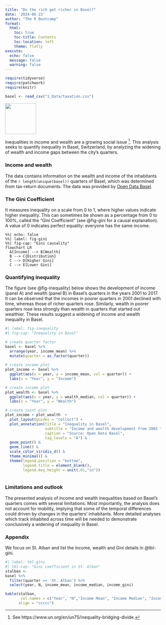 ```yaml
---
title: "Do the rich get richer in Basel?"
date: '2024-06-23'
author: "The R Bootcamp"
format: 
  html: 
    toc: true
    toc-title: Contents
    toc-location: left
    theme: flatly
execute: 
  echo: false
  message: false
  warning: false
---
```


```r
require(tidyverse)
require(patchwork)
require(knitr)

basel <- read_csv("1_Data/taxation.csv")
```


![](https://therbootcamp.github.io/DataViz_2024Bern/_sessions/welcome/image/basel_open_data.png){width=100 fig-align="right"}

Inequalities in income and wealth are a growing social issue ^[See https://www.un.org/en/un75/inequality-bridging-divide.]. This analysis seeks to quantify inequality in Basel, Switzerland, by analyzing the widening of wealth and income gaps between the city's quarters.    

### Income and wealth

The data contains information on the wealth and income of the inhabitants of the `r length(unique(basel))` quarters of Basel, which was determined from tax-return documents. The data was provided by [Open Data Basel](https://www.opendata.bs.ch/). 

### The Gini Coefficient

It measures inequality on a scale from 0 to 1, where higher values indicate higher inequality. This can sometimes be shown as a percentage from 0 to 100%, called the “Gini Coefficient” (see @fig-gini for a causal explanation). A value of 0 indicates perfect equality: everyone has the same income.

```mermaid
%%| echo: false
%%| label: fig-gini
%%| fig-cap: "Gini causality"
flowchart LR
  A[Income] --> B[Wealth]
  B --> C{Distribution}
  C --> D[Higher Gini]
  C --> E[Lower Gini]
```

### Quantifying inequality

The figure (see @fig-inequality) below shows the development of income (panel A) and wealth (panel B) in Basel's quarters in the years 2001 to 2017. It can be observed that the incomes in poorer quarters in 2001 declined with time, whereas those of richer quarters rose. Similarly, wealth in poorer quarters rose less strongly than wealth in quarters that started out wealthier. These results suggest a widening of income and wealth inequality in Basel.    

```r
#| label: fig-inequality
#| fig-cap: "Inequality in Basel"

# create quarter factor
basel <- basel %>%
  arrange(year, income_mean) %>% 
  mutate(quarter = as_factor(quarter)) 
  
# create income plot
plot_income <- basel %>% 
  ggplot(aes(x = year, y = income_mean, col = quarter)) +
  labs(x = "Year", y = "Income")

# create income plot
plot_wealth <- basel %>%
  ggplot(aes(x = year, y = wealth_median, col = quarter)) +
  labs(x = "Year", y = "Wealth")

# create joint plot
plot_income + plot_wealth  + 
  plot_layout(guides = "collect") +
  plot_annotation(title = "Inequality in Basel",
                  subtitle = "Income and wealth development from 2001 to 2017",
                  caption = "Source: Open Data Basel",
                  tag_levels = "A") & 
  geom_point() & 
  geom_line() &
  scale_color_viridis_d() &
  theme_minimal() &
  theme(legend.position = "bottom",
        legend.title = element_blank(),
        legend.key.height = unit(.01,"in"))
  
```

### Limitations and outlook

The presented analysis of income and wealth inequalities based on Basel's quarters comes with several limitations. Most importantly, the analysis does not account for mobility, implying that some of the temporal differences could driven by changes in the quarters' inhabitants. More detailed analyses which track inhabited across time will be needed to  demonstrate conclusively a widening of inequality in Basel. 

### Appendix

We focus on St. Alban and list the income, wealth and Gini details in @tbl-gini.

```r
#| label: tbl-gini
#| tbl-cap: "Gini coefficient in St. Alban"
stalban <- 
basel %>%
  filter(quarter == 'St. Alban') %>%
  select(year, N, income_mean, income_median, income_gini)

kable(stalban,
       col.names = c("Year", "N","Income Mean", "Income Median", "Income Gini"),
      align = "ccccc")
```


